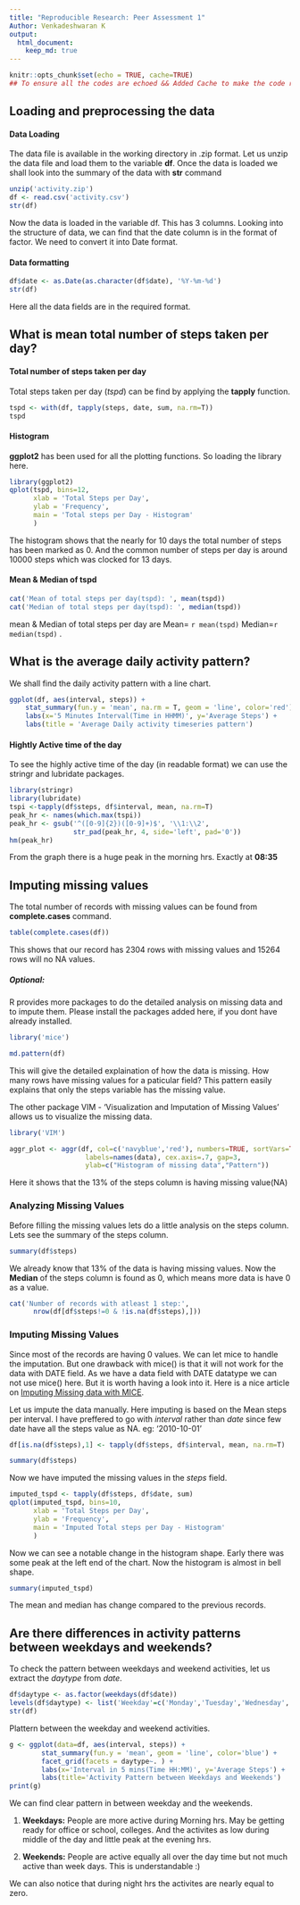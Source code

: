 ```yaml
---
title: "Reproducible Research: Peer Assessment 1"
Author: Venkadeshwaran K
output: 
  html_document:
    keep_md: true
---
```

```r
knitr::opts_chunk$set(echo = TRUE, cache=TRUE) 
## To ensure all the codes are echoed && Added Cache to make the code run faster.
```

## Loading and preprocessing the data

#### Data Loading

The data file is available in the working directory in .zip format. Let us unzip the data file and load them to the variable **df**. Once the data is loaded we shall look into the summary of the data with **str** command  


```r
unzip('activity.zip')
df <- read.csv('activity.csv')
str(df)
```

Now the data is loaded in the variable df. This has 3 columns. Looking into the structure of data, we can find that the date column is in the format of factor. We need to convert it into Date format.

#### Data formatting

```r
df$date <- as.Date(as.character(df$date), '%Y-%m-%d')
str(df)
```
Here all the data fields are in the required format.

## What is mean total number of steps taken per day?

#### Total number of steps taken per day
Total steps taken per day (*tspd*) can be find by applying the **tapply** function.
```r
tspd <- with(df, tapply(steps, date, sum, na.rm=T))
tspd
```

#### Histogram 

**ggplot2** has been used for all the plotting functions. So loading the library here. 

```r
library(ggplot2)
qplot(tspd, bins=12, 
      xlab = 'Total Steps per Day', 
      ylab = 'Frequency',
      main = 'Total steps per Day - Histogram'
      )
```

The histogram shows that the nearly for 10 days the total number of steps has been marked as 0. And the common number of steps per day is around 10000 steps which was clocked for 13 days.

#### Mean & Median of tspd
```r
cat('Mean of total steps per day(tspd): ', mean(tspd))
cat('Median of total steps per day(tspd): ', median(tspd))
```

mean & Median of total steps per day are Mean= `r mean(tspd)` Median=`r median(tspd)` .


## What is the average daily activity pattern?

We shall find the daily activity pattern with a line chart.

```r
ggplot(df, aes(interval, steps)) +
    stat_summary(fun.y = 'mean', na.rm = T, geom = 'line', color='red') +
    labs(x='5 Minutes Interval(Time in HHMM)', y='Average Steps') +
    labs(title = 'Average Daily activity timeseries pattern')
```

#### Hightly Active time of the day

To see the highly active time of the day (in readable format) we can use the stringr and lubridate packages.

```r
library(stringr)
library(lubridate)
tspi <-tapply(df$steps, df$interval, mean, na.rm=T)
peak_hr <- names(which.max(tspi))
peak_hr <- gsub('^([0-9]{2})([0-9]+)$', '\\1:\\2', 
                str_pad(peak_hr, 4, side='left', pad='0'))
hm(peak_hr)
```
From the graph there is a huge peak in the morning hrs. Exactly at **08:35**

## Imputing missing values

The total number of records with missing values can be found from **complete.cases** command.

```r
table(complete.cases(df))
```
This shows that our record has 2304 rows with missing values and 15264 rows will no NA values.

##### Optional:

R provides more packages to do the detailed analysis on missing data and to impute them. Please install the packages added here, if you dont have already installed.
```r
library('mice')

md.pattern(df)
```
This will give the detailed explaination of how the data is missing. How many rows have missing values for a paticular field? This pattern easily explains that only the steps variable has the missing value.

The other package VIM - 'Visualization and Imputation of Missing Values' allows us to visualize the missing data.

```r
library('VIM')

aggr_plot <- aggr(df, col=c('navyblue','red'), numbers=TRUE, sortVars=TRUE, 
                   labels=names(data), cex.axis=.7, gap=3, 
                   ylab=c("Histogram of missing data","Pattern"))
```
Here it shows that the 13% of the steps column is having missing value(NA)

### Analyzing Missing Values

Before filling the missing values lets do a little analysis on the steps column. Lets see the summary of the steps column. 
```r
summary(df$steps)
```
We already know that 13% of the data is having missing values. Now the **Median** of the steps column is found as 0, which means more data is have 0 as a value.

```r
cat('Number of records with atleast 1 step:', 
      nrow(df[df$steps!=0 & !is.na(df$steps),]))
```

### Imputing Missing Values

Since most of the records are having 0 values. We can let mice to handle the imputation. But one drawback with mice() is that it will not work for the data with DATE field. As we have a data field with DATE datatype we can not use mice() here. But it is worth having a look into it. Here is a nice article on [Imputing Missing data with MICE](http://datascienceplus.com/imputing-missing-data-with-r-mice-package/).  

Let us impute the data manually. Here imputing is based on the Mean steps per interval. I have preffered to go with *interval* rather than *date* since few date have all the steps value as NA. eg: '2010-10-01'

```r
df[is.na(df$steps),1] <- tapply(df$steps, df$interval, mean, na.rm=T)

summary(df$steps)
```

Now we have imputed the missing values in the *steps* field.


```r
imputed_tspd <- tapply(df$steps, df$date, sum)
qplot(imputed_tspd, bins=10, 
      xlab = 'Total Steps per Day', 
      ylab = 'Frequency',
      main = 'Imputed Total steps per Day - Histogram'
      ) 
```

Now we can see a notable change in the histogram shape. Early there was some peak at the left end of the chart. Now the histogram is almost in bell shape.
```r
summary(imputed_tspd)
```

The mean and median has change compared to the previous records. 


## Are there differences in activity patterns between weekdays and weekends?

To check the pattern between weekdays and weekend activities, let us extract the *daytype* from *date*.
```r
df$daytype <- as.factor(weekdays(df$date))
levels(df$daytype) <- list('Weekday'=c('Monday','Tuesday','Wednesday','Thursday','Friday'), 'Weekend'=c('Saturday','Sunday'))
str(df)
```

Plattern between the weekday and weekend activities.
```r
g <- ggplot(data=df, aes(interval, steps)) + 
        stat_summary(fun.y = 'mean', geom = 'line', color='blue') + 
        facet_grid(facets = daytype~. ) + 
        labs(x='Interval in 5 mins(Time HH:MM)', y='Average Steps') +
        labs(title='Activity Pattern between Weekdays and Weekends')
print(g)
```        

We can find clear pattern in between weekday and the weekends.

1. **Weekdays:** People are more active during Morning hrs. May be getting ready for office or school, colleges. And the activites as low during middle of the day and little peak at the evening hrs. 

2. **Weekends:** People are active equally all over the day time but not much active than week days. This is understandable :)

We can also notice that during night hrs the activites are nearly equal to zero.